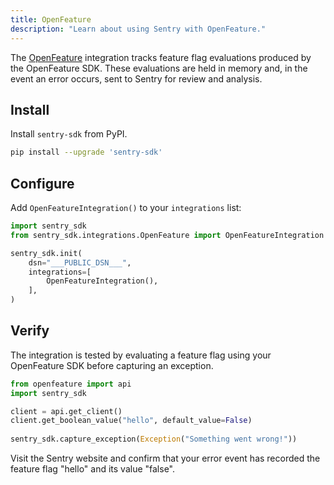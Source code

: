 ```yaml
---
title: OpenFeature
description: "Learn about using Sentry with OpenFeature."
---
```


<PlatformContent includePath="feature-flags/prerelease-alert" />

The [OpenFeature](https://openfeature.dev/) integration tracks feature flag evaluations produced by the OpenFeature SDK. These evaluations are held in memory and, in the event an error occurs, sent to Sentry for review and analysis.

## Install

Install `sentry-sdk` from PyPI.

```bash
pip install --upgrade 'sentry-sdk'
```

## Configure

Add `OpenFeatureIntegration()` to your `integrations` list:

```python
import sentry_sdk
from sentry_sdk.integrations.OpenFeature import OpenFeatureIntegration

sentry_sdk.init(
    dsn="___PUBLIC_DSN___",
    integrations=[
        OpenFeatureIntegration(),
    ],
)
```

## Verify

The integration is tested by evaluating a feature flag using your OpenFeature SDK before capturing an exception.

```python
from openfeature import api
import sentry_sdk

client = api.get_client()
client.get_boolean_value("hello", default_value=False)
    
sentry_sdk.capture_exception(Exception("Something went wrong!"))
```

Visit the Sentry website and confirm that your error event has recorded the feature flag "hello" and its value "false".
